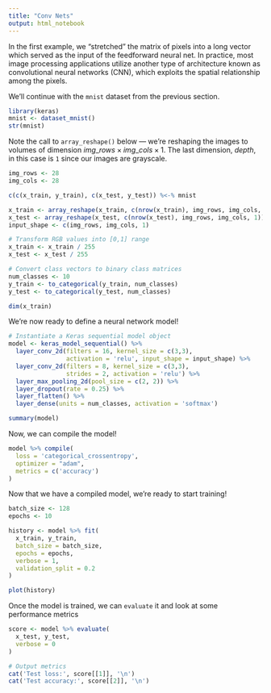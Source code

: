 ```yaml
---
title: "Conv Nets"
output: html_notebook
---
```


In the first example, we "stretched" the matrix of pixels into a long vector which served as the input of the feedforward neural net. In practice, most image processing applications utilize another type of architecture known as convolutional neural networks (CNN), which exploits the spatial relationship among the pixels.

We'll continue with the `mnist` dataset from the previous section.

```r
library(keras)
mnist <- dataset_mnist()
str(mnist)
```

Note the call to `array_reshape()` below --- we're reshaping the images to volumes of dimension $img\_rows \times img\_cols \times 1$. The last dimension, *depth*, in this case is `1` since our images are grayscale. 

```r
img_rows <- 28
img_cols <- 28

c(c(x_train, y_train), c(x_test, y_test)) %<-% mnist

x_train <- array_reshape(x_train, c(nrow(x_train), img_rows, img_cols, 1))
x_test <- array_reshape(x_test, c(nrow(x_test), img_rows, img_cols, 1))
input_shape <- c(img_rows, img_cols, 1)

# Transform RGB values into [0,1] range
x_train <- x_train / 255
x_test <- x_test / 255

# Convert class vectors to binary class matrices
num_classes <- 10
y_train <- to_categorical(y_train, num_classes)
y_test <- to_categorical(y_test, num_classes)

dim(x_train)
```

We're now ready to define a neural network model!

```r
# Instantiate a Keras sequential model object
model <- keras_model_sequential() %>%
  layer_conv_2d(filters = 16, kernel_size = c(3,3), 
                activation = 'relu', input_shape = input_shape) %>% 
  layer_conv_2d(filters = 8, kernel_size = c(3,3), 
                strides = 2, activation = 'relu') %>% 
  layer_max_pooling_2d(pool_size = c(2, 2)) %>%
  layer_dropout(rate = 0.25) %>%
  layer_flatten() %>%
  layer_dense(units = num_classes, activation = 'softmax')

summary(model)
```

Now, we can compile the model!

```r
model %>% compile(
  loss = 'categorical_crossentropy',
  optimizer = "adam",
  metrics = c('accuracy')
)
```

Now that we have a compiled model, we're ready to start training!

```r
batch_size <- 128
epochs <- 10

history <- model %>% fit(
  x_train, y_train,
  batch_size = batch_size,
  epochs = epochs,
  verbose = 1,
  validation_split = 0.2
)

plot(history)
```

Once the model is trained, we can `evaluate` it and look at some performance metrics

```r
score <- model %>% evaluate(
  x_test, y_test,
  verbose = 0
)

# Output metrics
cat('Test loss:', score[[1]], '\n')
cat('Test accuracy:', score[[2]], '\n')
```

